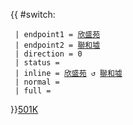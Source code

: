 {{ #switch: {{{format|}}}
  | endpoint1 = [[欣盛苑]]
  | endpoint2 = [[聯和墟]]
  | direction = 0
  | status = 
  | inline = [[欣盛苑]] ↺ [[聯和墟]]
  | normal =
  | full =
}}<noinclude>[[category:新界專線小巴路線模板|501K]]</noinclude>